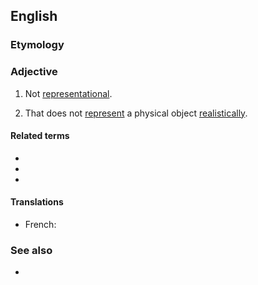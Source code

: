 {{also|non-representational}}

==English==

===Etymology===
{{prefix|en|non|representational}}

===Adjective===
{{en-adj|-}}

# Not [[representational]].
# {{label|en|art}} That does not [[represent]] a physical object [[realistically]].

====Related terms====
* {{l|en|nonrepresentationalism}}
* {{l|en|nonrepresentationality}}
* {{l|en|nonrepresentationally}}

====Translations====
{{trans-top|that does not represent a physical object realistically}}
* French: {{t+|fr|non-figuratif}}
{{trans-mid}}
{{trans-bottom}}

===See also===
* {{l|en|abstract}}